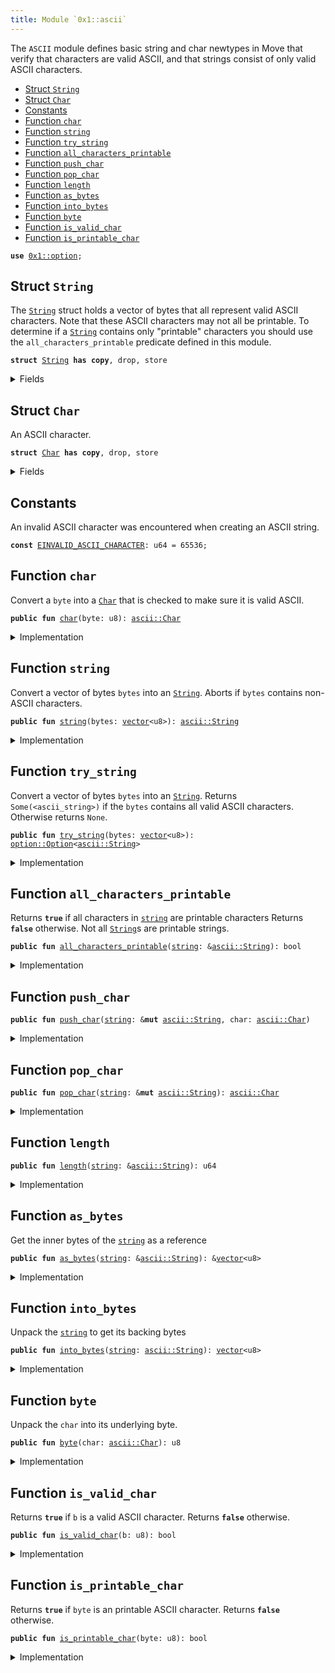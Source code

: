 ```yaml
---
title: Module `0x1::ascii`
---
```


The <code>ASCII</code> module defines basic string and char newtypes in Move that verify
that characters are valid ASCII, and that strings consist of only valid ASCII characters.


-  [Struct `String`](#0x1_ascii_String)
-  [Struct `Char`](#0x1_ascii_Char)
-  [Constants](#@Constants_0)
-  [Function `char`](#0x1_ascii_char)
-  [Function `string`](#0x1_ascii_string)
-  [Function `try_string`](#0x1_ascii_try_string)
-  [Function `all_characters_printable`](#0x1_ascii_all_characters_printable)
-  [Function `push_char`](#0x1_ascii_push_char)
-  [Function `pop_char`](#0x1_ascii_pop_char)
-  [Function `length`](#0x1_ascii_length)
-  [Function `as_bytes`](#0x1_ascii_as_bytes)
-  [Function `into_bytes`](#0x1_ascii_into_bytes)
-  [Function `byte`](#0x1_ascii_byte)
-  [Function `is_valid_char`](#0x1_ascii_is_valid_char)
-  [Function `is_printable_char`](#0x1_ascii_is_printable_char)


<pre><code><b>use</b> <a href="../move-stdlib/option.md#0x1_option">0x1::option</a>;
</code></pre>



<Link id="0x1_ascii_String"></Link>

## Struct `String`

The <code><a href="../move-stdlib/ascii.md#0x1_ascii_String">String</a></code> struct holds a vector of bytes that all represent
valid ASCII characters. Note that these ASCII characters may not all
be printable. To determine if a <code><a href="../move-stdlib/ascii.md#0x1_ascii_String">String</a></code> contains only "printable"
characters you should use the <code>all_characters_printable</code> predicate
defined in this module.


<pre><code><b>struct</b> <a href="../move-stdlib/ascii.md#0x1_ascii_String">String</a> <b>has</b> <b>copy</b>, drop, store
</code></pre>



<details>
<summary>Fields</summary>


<dl>
<dt>
<code>bytes: <a href="../move-stdlib/vector.md#0x1_vector">vector</a>&lt;u8&gt;</code>
</dt>
<dd>

</dd>
</dl>


</details>

<Link id="0x1_ascii_Char"></Link>

## Struct `Char`

An ASCII character.


<pre><code><b>struct</b> <a href="../move-stdlib/ascii.md#0x1_ascii_Char">Char</a> <b>has</b> <b>copy</b>, drop, store
</code></pre>



<details>
<summary>Fields</summary>


<dl>
<dt>
<code>byte: u8</code>
</dt>
<dd>

</dd>
</dl>


</details>

<Link id="@Constants_0"></Link>

## Constants


<Link id="0x1_ascii_EINVALID_ASCII_CHARACTER"></Link>

An invalid ASCII character was encountered when creating an ASCII string.


<pre><code><b>const</b> <a href="../move-stdlib/ascii.md#0x1_ascii_EINVALID_ASCII_CHARACTER">EINVALID_ASCII_CHARACTER</a>: u64 = 65536;
</code></pre>



<Link id="0x1_ascii_char"></Link>

## Function `char`

Convert a <code>byte</code> into a <code><a href="../move-stdlib/ascii.md#0x1_ascii_Char">Char</a></code> that is checked to make sure it is valid ASCII.


<pre><code><b>public</b> <b>fun</b> <a href="../move-stdlib/ascii.md#0x1_ascii_char">char</a>(byte: u8): <a href="../move-stdlib/ascii.md#0x1_ascii_Char">ascii::Char</a>
</code></pre>



<details>
<summary>Implementation</summary>


<pre><code><b>public</b> <b>fun</b> <a href="../move-stdlib/ascii.md#0x1_ascii_char">char</a>(byte: u8): <a href="../move-stdlib/ascii.md#0x1_ascii_Char">Char</a> {
    <b>assert</b>!(<a href="../move-stdlib/ascii.md#0x1_ascii_is_valid_char">is_valid_char</a>(byte), <a href="../move-stdlib/ascii.md#0x1_ascii_EINVALID_ASCII_CHARACTER">EINVALID_ASCII_CHARACTER</a>);
    <a href="../move-stdlib/ascii.md#0x1_ascii_Char">Char</a> { byte }
}
</code></pre>



</details>

<Link id="0x1_ascii_string"></Link>

## Function `string`

Convert a vector of bytes <code>bytes</code> into an <code><a href="../move-stdlib/ascii.md#0x1_ascii_String">String</a></code>. Aborts if
<code>bytes</code> contains non-ASCII characters.


<pre><code><b>public</b> <b>fun</b> <a href="../move-stdlib/string.md#0x1_string">string</a>(bytes: <a href="../move-stdlib/vector.md#0x1_vector">vector</a>&lt;u8&gt;): <a href="../move-stdlib/ascii.md#0x1_ascii_String">ascii::String</a>
</code></pre>



<details>
<summary>Implementation</summary>


<pre><code><b>public</b> <b>fun</b> <a href="../move-stdlib/string.md#0x1_string">string</a>(bytes: <a href="../move-stdlib/vector.md#0x1_vector">vector</a>&lt;u8&gt;): <a href="../move-stdlib/ascii.md#0x1_ascii_String">String</a> {
   <b>let</b> x = <a href="../move-stdlib/ascii.md#0x1_ascii_try_string">try_string</a>(bytes);
   <b>assert</b>!(x.is_some(), <a href="../move-stdlib/ascii.md#0x1_ascii_EINVALID_ASCII_CHARACTER">EINVALID_ASCII_CHARACTER</a>);
   x.destroy_some()
}
</code></pre>



</details>

<Link id="0x1_ascii_try_string"></Link>

## Function `try_string`

Convert a vector of bytes <code>bytes</code> into an <code><a href="../move-stdlib/ascii.md#0x1_ascii_String">String</a></code>. Returns
<code>Some(&lt;ascii_string&gt;)</code> if the <code>bytes</code> contains all valid ASCII
characters. Otherwise returns <code>None</code>.


<pre><code><b>public</b> <b>fun</b> <a href="../move-stdlib/ascii.md#0x1_ascii_try_string">try_string</a>(bytes: <a href="../move-stdlib/vector.md#0x1_vector">vector</a>&lt;u8&gt;): <a href="../move-stdlib/option.md#0x1_option_Option">option::Option</a>&lt;<a href="../move-stdlib/ascii.md#0x1_ascii_String">ascii::String</a>&gt;
</code></pre>



<details>
<summary>Implementation</summary>


<pre><code><b>public</b> <b>fun</b> <a href="../move-stdlib/ascii.md#0x1_ascii_try_string">try_string</a>(bytes: <a href="../move-stdlib/vector.md#0x1_vector">vector</a>&lt;u8&gt;): Option&lt;<a href="../move-stdlib/ascii.md#0x1_ascii_String">String</a>&gt; {
    <b>let</b> len = bytes.<a href="../move-stdlib/ascii.md#0x1_ascii_length">length</a>();
    <b>let</b> <b>mut</b> i = 0;
    <b>while</b> (i &lt; len) {
        <b>let</b> possible_byte = bytes[i];
        <b>if</b> (!<a href="../move-stdlib/ascii.md#0x1_ascii_is_valid_char">is_valid_char</a>(possible_byte)) <b>return</b> <a href="../move-stdlib/option.md#0x1_option_none">option::none</a>();
        i = i + 1;
    };
    <a href="../move-stdlib/option.md#0x1_option_some">option::some</a>(<a href="../move-stdlib/ascii.md#0x1_ascii_String">String</a> { bytes })
}
</code></pre>



</details>

<Link id="0x1_ascii_all_characters_printable"></Link>

## Function `all_characters_printable`

Returns <code><b>true</b></code> if all characters in <code><a href="../move-stdlib/string.md#0x1_string">string</a></code> are printable characters
Returns <code><b>false</b></code> otherwise. Not all <code><a href="../move-stdlib/ascii.md#0x1_ascii_String">String</a></code>s are printable strings.


<pre><code><b>public</b> <b>fun</b> <a href="../move-stdlib/ascii.md#0x1_ascii_all_characters_printable">all_characters_printable</a>(<a href="../move-stdlib/string.md#0x1_string">string</a>: &<a href="../move-stdlib/ascii.md#0x1_ascii_String">ascii::String</a>): bool
</code></pre>



<details>
<summary>Implementation</summary>


<pre><code><b>public</b> <b>fun</b> <a href="../move-stdlib/ascii.md#0x1_ascii_all_characters_printable">all_characters_printable</a>(<a href="../move-stdlib/string.md#0x1_string">string</a>: &<a href="../move-stdlib/ascii.md#0x1_ascii_String">String</a>): bool {
    <b>let</b> len = <a href="../move-stdlib/string.md#0x1_string">string</a>.bytes.<a href="../move-stdlib/ascii.md#0x1_ascii_length">length</a>();
    <b>let</b> <b>mut</b> i = 0;
    <b>while</b> (i &lt; len) {
        <b>let</b> byte = <a href="../move-stdlib/string.md#0x1_string">string</a>.bytes[i];
        <b>if</b> (!<a href="../move-stdlib/ascii.md#0x1_ascii_is_printable_char">is_printable_char</a>(byte)) <b>return</b> <b>false</b>;
        i = i + 1;
    };
    <b>true</b>
}
</code></pre>



</details>

<Link id="0x1_ascii_push_char"></Link>

## Function `push_char`



<pre><code><b>public</b> <b>fun</b> <a href="../move-stdlib/ascii.md#0x1_ascii_push_char">push_char</a>(<a href="../move-stdlib/string.md#0x1_string">string</a>: &<b>mut</b> <a href="../move-stdlib/ascii.md#0x1_ascii_String">ascii::String</a>, char: <a href="../move-stdlib/ascii.md#0x1_ascii_Char">ascii::Char</a>)
</code></pre>



<details>
<summary>Implementation</summary>


<pre><code><b>public</b> <b>fun</b> <a href="../move-stdlib/ascii.md#0x1_ascii_push_char">push_char</a>(<a href="../move-stdlib/string.md#0x1_string">string</a>: &<b>mut</b> <a href="../move-stdlib/ascii.md#0x1_ascii_String">String</a>, char: <a href="../move-stdlib/ascii.md#0x1_ascii_Char">Char</a>) {
    <a href="../move-stdlib/string.md#0x1_string">string</a>.bytes.push_back(char.byte);
}
</code></pre>



</details>

<Link id="0x1_ascii_pop_char"></Link>

## Function `pop_char`



<pre><code><b>public</b> <b>fun</b> <a href="../move-stdlib/ascii.md#0x1_ascii_pop_char">pop_char</a>(<a href="../move-stdlib/string.md#0x1_string">string</a>: &<b>mut</b> <a href="../move-stdlib/ascii.md#0x1_ascii_String">ascii::String</a>): <a href="../move-stdlib/ascii.md#0x1_ascii_Char">ascii::Char</a>
</code></pre>



<details>
<summary>Implementation</summary>


<pre><code><b>public</b> <b>fun</b> <a href="../move-stdlib/ascii.md#0x1_ascii_pop_char">pop_char</a>(<a href="../move-stdlib/string.md#0x1_string">string</a>: &<b>mut</b> <a href="../move-stdlib/ascii.md#0x1_ascii_String">String</a>): <a href="../move-stdlib/ascii.md#0x1_ascii_Char">Char</a> {
    <a href="../move-stdlib/ascii.md#0x1_ascii_Char">Char</a> { byte: <a href="../move-stdlib/string.md#0x1_string">string</a>.bytes.pop_back() }
}
</code></pre>



</details>

<Link id="0x1_ascii_length"></Link>

## Function `length`



<pre><code><b>public</b> <b>fun</b> <a href="../move-stdlib/ascii.md#0x1_ascii_length">length</a>(<a href="../move-stdlib/string.md#0x1_string">string</a>: &<a href="../move-stdlib/ascii.md#0x1_ascii_String">ascii::String</a>): u64
</code></pre>



<details>
<summary>Implementation</summary>


<pre><code><b>public</b> <b>fun</b> <a href="../move-stdlib/ascii.md#0x1_ascii_length">length</a>(<a href="../move-stdlib/string.md#0x1_string">string</a>: &<a href="../move-stdlib/ascii.md#0x1_ascii_String">String</a>): u64 {
    <a href="../move-stdlib/string.md#0x1_string">string</a>.<a href="../move-stdlib/ascii.md#0x1_ascii_as_bytes">as_bytes</a>().<a href="../move-stdlib/ascii.md#0x1_ascii_length">length</a>()
}
</code></pre>



</details>

<Link id="0x1_ascii_as_bytes"></Link>

## Function `as_bytes`

Get the inner bytes of the <code><a href="../move-stdlib/string.md#0x1_string">string</a></code> as a reference


<pre><code><b>public</b> <b>fun</b> <a href="../move-stdlib/ascii.md#0x1_ascii_as_bytes">as_bytes</a>(<a href="../move-stdlib/string.md#0x1_string">string</a>: &<a href="../move-stdlib/ascii.md#0x1_ascii_String">ascii::String</a>): &<a href="../move-stdlib/vector.md#0x1_vector">vector</a>&lt;u8&gt;
</code></pre>



<details>
<summary>Implementation</summary>


<pre><code><b>public</b> <b>fun</b> <a href="../move-stdlib/ascii.md#0x1_ascii_as_bytes">as_bytes</a>(<a href="../move-stdlib/string.md#0x1_string">string</a>: &<a href="../move-stdlib/ascii.md#0x1_ascii_String">String</a>): &<a href="../move-stdlib/vector.md#0x1_vector">vector</a>&lt;u8&gt; {
   &<a href="../move-stdlib/string.md#0x1_string">string</a>.bytes
}
</code></pre>



</details>

<Link id="0x1_ascii_into_bytes"></Link>

## Function `into_bytes`

Unpack the <code><a href="../move-stdlib/string.md#0x1_string">string</a></code> to get its backing bytes


<pre><code><b>public</b> <b>fun</b> <a href="../move-stdlib/ascii.md#0x1_ascii_into_bytes">into_bytes</a>(<a href="../move-stdlib/string.md#0x1_string">string</a>: <a href="../move-stdlib/ascii.md#0x1_ascii_String">ascii::String</a>): <a href="../move-stdlib/vector.md#0x1_vector">vector</a>&lt;u8&gt;
</code></pre>



<details>
<summary>Implementation</summary>


<pre><code><b>public</b> <b>fun</b> <a href="../move-stdlib/ascii.md#0x1_ascii_into_bytes">into_bytes</a>(<a href="../move-stdlib/string.md#0x1_string">string</a>: <a href="../move-stdlib/ascii.md#0x1_ascii_String">String</a>): <a href="../move-stdlib/vector.md#0x1_vector">vector</a>&lt;u8&gt; {
   <b>let</b> <a href="../move-stdlib/ascii.md#0x1_ascii_String">String</a> { bytes } = <a href="../move-stdlib/string.md#0x1_string">string</a>;
   bytes
}
</code></pre>



</details>

<Link id="0x1_ascii_byte"></Link>

## Function `byte`

Unpack the <code>char</code> into its underlying byte.


<pre><code><b>public</b> <b>fun</b> <a href="../move-stdlib/ascii.md#0x1_ascii_byte">byte</a>(char: <a href="../move-stdlib/ascii.md#0x1_ascii_Char">ascii::Char</a>): u8
</code></pre>



<details>
<summary>Implementation</summary>


<pre><code><b>public</b> <b>fun</b> <a href="../move-stdlib/ascii.md#0x1_ascii_byte">byte</a>(char: <a href="../move-stdlib/ascii.md#0x1_ascii_Char">Char</a>): u8 {
   <b>let</b> <a href="../move-stdlib/ascii.md#0x1_ascii_Char">Char</a> { byte } = char;
   byte
}
</code></pre>



</details>

<Link id="0x1_ascii_is_valid_char"></Link>

## Function `is_valid_char`

Returns <code><b>true</b></code> if <code>b</code> is a valid ASCII character. Returns <code><b>false</b></code> otherwise.


<pre><code><b>public</b> <b>fun</b> <a href="../move-stdlib/ascii.md#0x1_ascii_is_valid_char">is_valid_char</a>(b: u8): bool
</code></pre>



<details>
<summary>Implementation</summary>


<pre><code><b>public</b> <b>fun</b> <a href="../move-stdlib/ascii.md#0x1_ascii_is_valid_char">is_valid_char</a>(b: u8): bool {
   b &lt;= 0x7F
}
</code></pre>



</details>

<Link id="0x1_ascii_is_printable_char"></Link>

## Function `is_printable_char`

Returns <code><b>true</b></code> if <code>byte</code> is an printable ASCII character. Returns <code><b>false</b></code> otherwise.


<pre><code><b>public</b> <b>fun</b> <a href="../move-stdlib/ascii.md#0x1_ascii_is_printable_char">is_printable_char</a>(byte: u8): bool
</code></pre>



<details>
<summary>Implementation</summary>


<pre><code><b>public</b> <b>fun</b> <a href="../move-stdlib/ascii.md#0x1_ascii_is_printable_char">is_printable_char</a>(byte: u8): bool {
   byte &gt;= 0x20 && // Disallow metacharacters
   <a href="../move-stdlib/ascii.md#0x1_ascii_byte">byte</a> &lt;= 0x7E // Don't allow DEL metacharacter
}
</code></pre>



</details>
